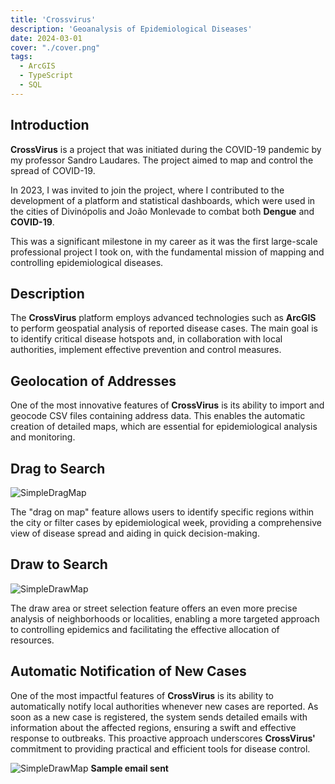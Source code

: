 ```yaml
---
title: 'Crossvirus'
description: 'Geoanalysis of Epidemiological Diseases'
date: 2024-03-01
cover: "./cover.png"
tags:
  - ArcGIS
  - TypeScript
  - SQL
---
```


## Introduction

**CrossVirus** is a project that was initiated during the COVID-19 pandemic by my professor Sandro Laudares. The project aimed to map and control the spread of COVID-19.

In 2023, I was invited to join the project, where I contributed to the development of a platform and statistical dashboards, which were used in the cities of Divinópolis and João Monlevade to combat both **Dengue** and **COVID-19**.

This was a significant milestone in my career as it was the first large-scale professional project I took on, with the fundamental mission of mapping and controlling epidemiological diseases.

## Description

The **CrossVirus** platform employs advanced technologies such as **ArcGIS** to perform geospatial analysis of reported disease cases. The main goal is to identify critical disease hotspots and, in collaboration with local authorities, implement effective prevention and control measures.

## Geolocation of Addresses

One of the most innovative features of **CrossVirus** is its ability to import and geocode CSV files containing address data. This enables the automatic creation of detailed maps, which are essential for epidemiological analysis and monitoring.

## Drag to Search

![SimpleDragMap](./drag-map.png)

The "drag on map" feature allows users to identify specific regions within the city or filter cases by epidemiological week, providing a comprehensive view of disease spread and aiding in quick decision-making.

## Draw to Search

![SimpleDrawMap](./draw-map.png)

The draw area or street selection feature offers an even more precise analysis of neighborhoods or localities, enabling a more targeted approach to controlling epidemics and facilitating the effective allocation of resources.

## Automatic Notification of New Cases

One of the most impactful features of **CrossVirus** is its ability to automatically notify local authorities whenever new cases are reported. As soon as a new case is registered, the system sends detailed emails with information about the affected regions, ensuring a swift and effective response to outbreaks. This proactive approach underscores **CrossVirus'** commitment to providing practical and efficient tools for disease control.

![SimpleDrawMap](./email.png)
**Sample email sent**


